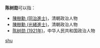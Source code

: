 '''陈树勋'''可以指：
* [[陳樹勳_(同治進士)|陳樹勳 (同治進士)]]，清朝政治人物
* [[陳樹勳_(光緒進士)|陳樹勳 (光緒進士)]]，清朝政治人物
* [[陈树勋_(1921年)|陈树勋 (1921年)]]，中华人民共和国政治人物

{{disambig}}

[[Category:三字陈姓人名消歧义|shu]]